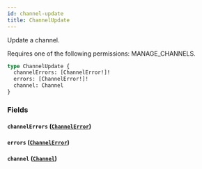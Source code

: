 ```yaml
---
id: channel-update
title: ChannelUpdate
---
```



Update a channel. 

Requires one of the following permissions: MANAGE_CHANNELS.

```graphql
type ChannelUpdate {
  channelErrors: [ChannelError!]!
  errors: [ChannelError!]!
  channel: Channel
}
```


### Fields

#### `channelErrors` ([`ChannelError`](../../../developer/api-reference/objects/channel-error))




#### `errors` ([`ChannelError`](../../../developer/api-reference/objects/channel-error))




#### `channel` ([`Channel`](../../../developer/api-reference/objects/channel))






